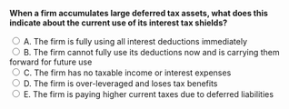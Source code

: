 ::: {.question-block}

<form onsubmit="event.preventDefault(); checkAnswer('module8_mcq_q38')" data-correct-answer="B">
<strong style="display: block;">When a firm accumulates large deferred tax assets, what does this indicate about the current use of its interest tax shields?</strong>

<label><input type="radio" name="module8_mcq_q38" value="A"> A. The firm is fully using all interest deductions immediately</label><br>
<label><input type="radio" name="module8_mcq_q38" value="B"> B. The firm cannot fully use its deductions now and is carrying them forward for future use</label><br>
<label><input type="radio" name="module8_mcq_q38" value="C"> C. The firm has no taxable income or interest expenses</label><br>
<label><input type="radio" name="module8_mcq_q38" value="D"> D. The firm is over-leveraged and loses tax benefits</label><br>
<label><input type="radio" name="module8_mcq_q38" value="E"> E. The firm is paying higher current taxes due to deferred liabilities</label><br>
</form>

<div id="feedback-module8_mcq_q38" class="feedback" data-status="" style="display:none;">
✅ Correct: B. Deferred tax assets arise when a firm cannot use deductions immediately, allowing it to apply those tax shields in future profitable periods.
</div>

:::
